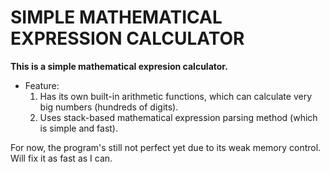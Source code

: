 =SIMPLE MATHEMATICAL EXPRESSION CALCULATOR=

'''This is a simple mathematical expresion calculator.'''

* Feature:
*# Has its own built-in arithmetic functions, which can calculate very big numbers (hundreds of digits).
*# Uses stack-based mathematical expression parsing method (which is simple and fast).

For now, the program's still not perfect yet due to its weak memory control. Will fix it as fast as I can. 

